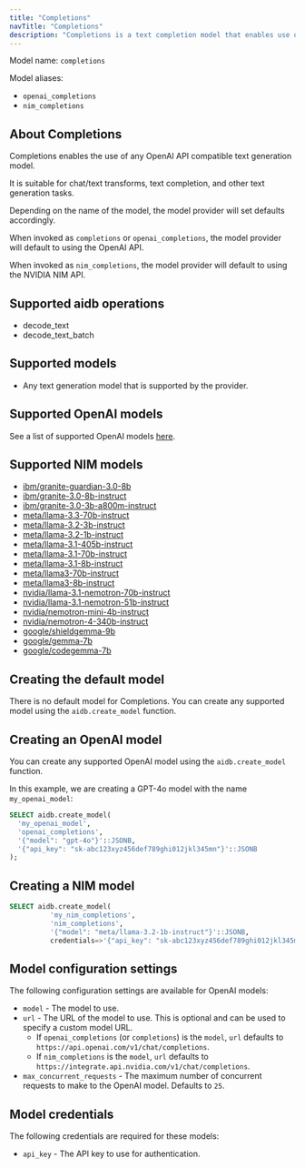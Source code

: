 ```yaml
---
title: "Completions"
navTitle: "Completions"
description: "Completions is a text completion model that enables use of any OpenAI API compatible text generation model."
---
```


Model name: `completions`

Model aliases:

* `openai_completions`
* `nim_completions`

## About Completions

Completions enables the use of any OpenAI API compatible text generation model.

It is suitable for chat/text transforms, text completion, and other text generation tasks.

Depending on the name of the model, the model provider will set defaults accordingly.

When invoked as `completions` or `openai_completions`, the model provider will default to using the OpenAI API.

When invoked as `nim_completions`, the model provider will default to using the NVIDIA NIM API.


## Supported aidb operations

* decode_text
* decode_text_batch

## Supported models

* Any text generation model that is supported by the provider.

## Supported OpenAI models

See a list of supported OpenAI models [here](https://platform.openai.com/docs/models#models-overview).

## Supported NIM models

* [ibm/granite-guardian-3.0-8b](https://build.nvidia.com/ibm/granite-guardian-3_0-8b)  
* [ibm/granite-3.0-8b-instruct](https://build.nvidia.com/ibm/granite-3_0-8b-instruct)  
* [ibm/granite-3.0-3b-a800m-instruct](https://build.nvidia.com/ibm/granite-3_0-3b-a800m-instruct)  
* [meta/llama-3.3-70b-instruct](https://build.nvidia.com/meta/llama-3_3-70b-instruct)  
* [meta/llama-3.2-3b-instruct](https://build.nvidia.com/meta/llama-3.2-3b-instruct)  
* [meta/llama-3.2-1b-instruct](https://build.nvidia.com/meta/llama-3.2-1b-instruct)  
* [meta/llama-3.1-405b-instruct](https://build.nvidia.com/meta/llama-3_1-405b-instruct)  
* [meta/llama-3.1-70b-instruct](https://build.nvidia.com/meta/llama-3_1-70b-instruct)  
* [meta/llama-3.1-8b-instruct](https://build.nvidia.com/meta/llama-3_1-8b-instruct)  
* [meta/llama3-70b-instruct](https://build.nvidia.com/meta/llama3-70b)  
* [meta/llama3-8b-instruct](https://build.nvidia.com/meta/llama3-8b)  
* [nvidia/llama-3.1-nemotron-70b-instruct](https://build.nvidia.com/nvidia/llama-3_1-nemotron-70b-instruct)  
* [nvidia/llama-3.1-nemotron-51b-instruct](https://build.nvidia.com/nvidia/llama-3_1-nemotron-51b-instruct)  
* [nvidia/nemotron-mini-4b-instruct](https://build.nvidia.com/nvidia/nemotron-mini-4b-instruct)  
* [nvidia/nemotron-4-340b-instruct](https://build.nvidia.com/nvidia/nemotron-4-340b-instruct)  
* [google/shieldgemma-9b](https://build.nvidia.com/google/shieldgemma-9b)  
* [google/gemma-7b](https://build.nvidia.com/google/gemma-7b)  
* [google/codegemma-7b](https://build.nvidia.com/google/codegemma-7b)

## Creating the default model

There is no default model for Completions. You can create any supported model using the `aidb.create_model` function.

## Creating an OpenAI model

You can create any supported OpenAI model using the `aidb.create_model` function.

In this example, we are creating a GPT-4o model with the name `my_openai_model`:

```sql
SELECT aidb.create_model(
  'my_openai_model',
  'openai_completions',
  '{"model": "gpt-4o"}'::JSONB,
  '{"api_key": "sk-abc123xyz456def789ghi012jkl345mn"}'::JSONB 
);
```

## Creating a NIM model

```sql
SELECT aidb.create_model(
          'my_nim_completions', 
          'nim_completions',
          '{"model": "meta/llama-3.2-1b-instruct"}'::JSONB,
          credentials=>'{"api_key": "sk-abc123xyz456def789ghi012jkl345mn"'::JSONB);
```

## Model configuration settings

The following configuration settings are available for OpenAI models:

* `model` - The model to use.
* `url` - The URL of the model to use. This is optional and can be used to specify a custom model URL.  
  * If `openai_completions` (or `completions`) is the `model`, `url` defaults to `https://api.openai.com/v1/chat/completions`. 
  * If `nim_completions` is the `model`, `url` defaults to `https://integrate.api.nvidia.com/v1/chat/completions`.
* `max_concurrent_requests` - The maximum number of concurrent requests to make to the OpenAI model. Defaults to `25`.

## Model credentials

The following credentials are required for these models:

* `api_key` - The API key to use for authentication.
